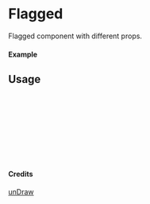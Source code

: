 
<Meta of={Flagged} title="unDraw/Flagged" />

# Flagged

Flagged component with different props.

#### Example

<Canvas of={Flagged.Primary} />

## Usage

```ts
import { Flagged } from "yadl-ui";

const Example = () => {
  return (
      <Flagged />
  );
};

export default Example;
```

#### Credits
[unDraw](https://undraw.co/illustrations)
